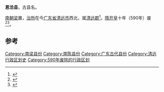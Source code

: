 '''恩洽县'''，古县名。

[[南朝梁|南朝梁]]置，[[治所|治所]]在今[[广东省|广东省]][[清远市|清远市]]西北，属[[清远郡|清远郡]]<ref>{{Cite book|title=佛冈县志|last=冯福祥主编；佛冈县地方志编纂委员会编|first=|publisher=北京：中华书局|year=2003年1月|isbn=7-101-03703-8|location=|pages=8}}</ref>。[[隋朝|隋]][[开皇|开皇]]十年（590年）废<ref>{{Cite book|title=中国古今地名大词典 下|last=戴均良等主编|first=|publisher=上海：上海辞书出版社|year=2005年7月|isbn=7-5326-1743-2|location=|pages=2433}}</ref><ref>{{Cite book|title=中国古今地名对照表 第2版|last=薛国屏编著|first=|publisher=上海：上海辞书出版社|year=2014年6月|isbn=978-7-5326-4160-4|location=|pages=350}}</ref>。

==参考==
{{reflist}}
{{南朝行政区划小作品}}

[[Category:南梁县份|Category:南梁县份]]
[[Category:南陈县份|Category:南陈县份]]
[[Category:广东古代县份|Category:广东古代县份]]
[[Category:清远行政区划史|Category:清远行政区划史]]
[[Category:590年废除的行政区划|Category:590年废除的行政区划]]